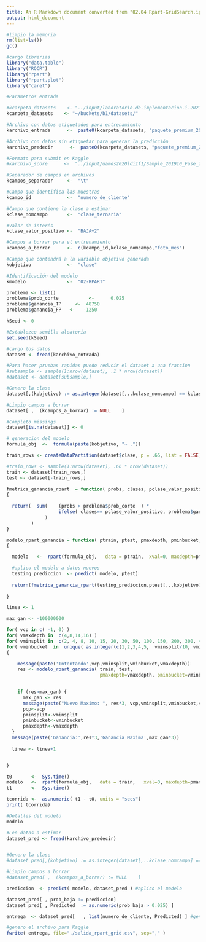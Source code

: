 ```yaml
---
title: An R Markdown document converted from "02.04 Rpart-GridSearch.ipynb"
output: html_document
---
```


```r
#limpio la memoria
rm(list=ls())
gc()

#cargo librerias
library("data.table")
library("ROCR")
library("rpart")
library("rpart.plot")
library("caret")
```

```r

#Parametros entrada

#kcarpeta_datasets    <- "../input/laboratorio-de-implementacion-i-2021/"   #KAGGLE
kcarpeta_datasets    <- "~/buckets/b1/datasets/"                          #VM o Ubuntu

#Archivo con datos etiquetados para entrenamiento
karchivo_entrada      <-  paste0(kcarpeta_datasets, "paquete_premium_202011.csv")

#Archivo con datos sin etiquetar para generar la predicción
karchivo_predecir      <-  paste0(kcarpeta_datasets, "paquete_premium_202101.csv")

#Formato para submit en Kaggle
#karchivo_score      <-  "../input/uamds2020ldi1f1/Sample_201910_Fase_I.txt"

#Separador de campos en archivos
kcampos_separador     <-  "\t"

#Campo que identifica las muestras
kcampo_id             <-  "numero_de_cliente"

#Campo que contiene la clase a estimar
kclase_nomcampo       <-  "clase_ternaria"

#Valor de interés
kclase_valor_positivo <-  "BAJA+2"

#Campos a borrar para el entrenamiento
kcampos_a_borrar      <-  c(kcampo_id,kclase_nomcampo,"foto_mes")

#Campo que contendrá a la variable objetivo generada
kobjetivo             <-  "clase"

#Identificación del modelo
kmodelo               <-  "02-RPART"

problema <- list()
problema$prob_corte           <-      0.025
problema$ganancia_TP     <-  48750 
problema$ganancia_FP   <-   -1250

kSeed <- 0

#Establezco semilla aleatoria
set.seed(kSeed)
```

```r
#cargo los datos
dataset <- fread(karchivo_entrada)

#Para hacer pruebas rapidas puedo reducir el dataset a una fraccion
#subsample <- sample(1:nrow(dataset), .1 * nrow(dataset))
#dataset <- dataset[subsample,]
```

```r
#Genero la clase
dataset[,(kobjetivo) := as.integer(dataset[,..kclase_nomcampo] == kclase_valor_positivo)]

#Limpio campos a borrar
dataset[ ,  (kcampos_a_borrar) := NULL    ] 

#Completo missings
dataset[is.na(dataset)] <- 0
```

```r
# generacion del modelo
formula_obj  <-  formula(paste(kobjetivo, "~ ."))
```

```r
train_rows <- createDataPartition(dataset$clase, p = .66, list = FALSE)

#train_rows <- sample(1:nrow(dataset), .66 * nrow(dataset))
train <- dataset[train_rows,]
test <- dataset[-train_rows,]
```

```r
fmetrica_ganancia_rpart  = function( probs, clases, pclase_valor_positivo, problema )
{
 
  return(  sum(    (probs > problema$prob_corte  ) * 
                   ifelse( clases== pclase_valor_positivo, problema$ganancia_TP, problema$ganancia_FP )   
              )
         )
}
```

```r
modelo_rpart_ganancia = function( ptrain, ptest, pmaxdepth, pminbucket, pminsplit, pcp )
{

  modelo   <-  rpart(formula_obj,   data = ptrain,  xval=0, maxdepth=pmaxdepth, minbucket=pminbucket, minsplit=pminsplit, cp=pcp)

  #aplico el modelo a datos nuevos
  testing_prediccion  <- predict( modelo, ptest)
    
  return(fmetrica_ganancia_rpart(testing_prediccion,ptest[,..kobjetivo],1,problema))
  
}
```

```r
linea <- 1

max_gan <- -100000000

for( vcp in c( -1, 0) ) 
for( vmaxdepth in  c(4,8,14,16) )
for( vminsplit in  c(2, 4, 8, 10, 15, 20, 30, 50, 100, 150, 200, 300, 400 ) )
for( vminbucket  in  unique( as.integer(c(1,2,3,4,5,  vminsplit/10, vminsplit/5, vminsplit/3, vminsplit/2 )) ) )
{ 

    message(paste('Intentando',vcp,vminsplit,vminbucket,vmaxdepth))
    res <- modelo_rpart_ganancia( train, test, 
                                  pmaxdepth=vmaxdepth, pminbucket=vminbucket, pminsplit=vminsplit, pcp=vcp )

  
    if (res>max_gan) {
      max_gan <- res
      message(paste("Nuevo Maximo: ", res*3, vcp,vminsplit,vminbucket,vmaxdepth))
      pcp<-vcp
      pminsplit<-vminsplit
      pminbucket<-vminbucket
      pmaxdepth<-vmaxdepth
  }
  message(paste('Ganancia:',res*3,'Ganancia Maxima',max_gan*3))
    
  linea <- linea+1


}
```

```r
t0       <-  Sys.time()
modelo   <-  rpart(formula_obj,   data = train,   xval=0, maxdepth=pmaxdepth, minbucket=pminbucket, minsplit=pminsplit, cp=pcp)
t1       <-  Sys.time()

tcorrida <-  as.numeric( t1 - t0, units = "secs")
print( tcorrida)
```

```r
#Detalles del modelo
modelo
```

```r
#Leo datos a estimar
dataset_pred <- fread(karchivo_predecir)


#Genero la clase
#dataset_pred[,(kobjetivo) := as.integer(dataset[,..kclase_nomcampo] == kclase_valor_positivo)]

#Limpio campos a borrar
#dataset_pred[ ,  (kcampos_a_borrar) := NULL    ] 

prediccion  <- predict( modelo, dataset_pred ) #aplico el modelo
```

```r
dataset_pred[ , prob_baja := prediccion]
dataset_pred[ , Predicted  := as.numeric(prob_baja > 0.025) ]

entrega  <- dataset_pred[   , list(numero_de_cliente, Predicted) ] #genero la salida

#genero el archivo para Kaggle
fwrite( entrega, file="./salida_rpart_grid.csv", sep="," )
```


